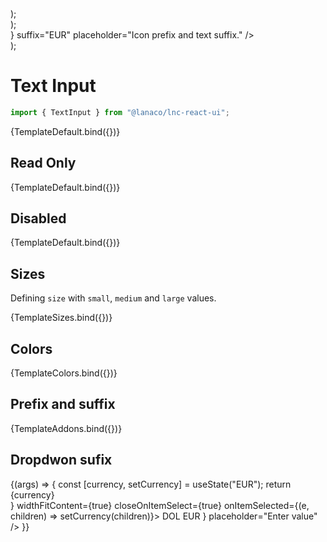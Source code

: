 
<Meta title="Basic Inputs/Text Input" component={TextInput} />


  <div style={{ display: "flex", flexDirection: "column", gap: "12px" }}>
    <TextInput {...args} size="small" placeholder="This is small input." />
    <TextInput {...args} size="medium" placeholder="This is medium input." />
    <TextInput {...args} size="large" placeholder="This is large input." />
  </div>
);

  <div style={{ display: "flex", flexDirection: "column", gap: "12px" }}>
    <TextInput {...args} color="primary" placeholder="This is primary input." />
    <TextInput
      {...args}
      color="secondary"
      placeholder="This is secondary input."
    />
    <TextInput {...args} color="success" placeholder="This is success input." />
    <TextInput {...args} color="warning" placeholder="This is warning input." />
    <TextInput {...args} color="danger" placeholder="This is danger input." />
    <TextInput
      {...args}
      color="information"
      placeholder="This is info input."
    />
  </div>
);

  <div style={{ display: "flex", flexDirection: "column", gap: "12px" }}>
    <TextInput
      {...args}
      prefix={<Icon icon="envelope" />}
      suffix="EUR"
      placeholder="Icon prefix and text suffix."
    />
  </div>
);

# Text Input

```jsx
import { TextInput } from "@lanaco/lnc-react-ui";
```

<Canvas>
  <Story name="Default" args={{ placeholder: "Type text here." }}>
    {TemplateDefault.bind({})}
  </Story>
</Canvas>

<ArgsTable story="Default" />

## Read Only

<Canvas>
  <Story
    name="Read Only"
    args={{
      readOnly: true,
      placeholder: "This text cant be changed.",
    }}
  >
    {TemplateDefault.bind({})}
  </Story>
</Canvas>

## Disabled

<Canvas>
  <Story
    name="Disabled"
    args={{
      disabled: true,
      placeholder: "This input is disabled.",
    }}
  >
    {TemplateDefault.bind({})}
  </Story>
</Canvas>

## Sizes

Defining `size` with `small`, `medium` and `large` values.

<Canvas>
  <Story name="Sizes" args={{}}>
    {TemplateSizes.bind({})}
  </Story>
</Canvas>

## Colors

<Canvas>
  <Story name="Colors" args={{}}>
    {TemplateColors.bind({})}
  </Story>
</Canvas>

## Prefix and suffix

<Canvas>
  <Story name="Prefix and suffix" args={{}}>
    {TemplateAddons.bind({})}
  </Story>
</Canvas>

## Dropdwon sufix

<Canvas>
  <Story name="Dropdown sufix" args={{}}>
    {(args) => {
    const [currency, setCurrency] = useState("EUR");
     return <div style={{ display: "flex", flexDirection: "column", gap: "12px" }}>
        <TextInput
          {...args}
          style={{width: "250px"}}
          prefix={
            <DropdownMenu control={<div style={{cursor: "pointer", display: "flex", gap: "3px"}}>{currency}<Icon icon="angle-down"/></div>} widthFitContent={true} closeOnItemSelect={true} onItemSelected={(e, children) => setCurrency(children)}>
              <DropdownItem>DOL</DropdownItem>
              <DropdownItem>EUR</DropdownItem>
            </DropdownMenu>
          }
          placeholder="Enter value"
        />
      </div>
    }}
  </Story>
</Canvas>
